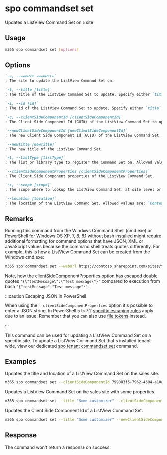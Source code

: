 
# spo commandset set

Updates a ListView Command Set on a site

## Usage

```sh
m365 spo commandset set [options]
```

## Options

```md definition-list
`-u, --webUrl <webUrl>`
: The site to update the ListView Command Set on.

`-t, --title [title]`
: The title of the ListView Command Set to update. Specify either `title`, `id`or `clientSideComponentId`.

`-i, --id [id]`
: The id of the ListView Command Set to update. Specify either `title`, `id`or `clientSideComponentId`.

`-c, --clientSideComponentId [clientSideComponentId]`
: The Client Side Component Id (GUID) of the ListView Command Set to update. Specify either `title`, `id`or `clientSideComponentId`.

`--newClientSideComponentId [newClientSideComponentId]`
: The new Client Side Component Id (GUID) of the ListView Command Set.

`--newTitle [newTitle]`
: The new title of the ListView Command Set.

`-l, --listType [listType]`
: The list or library type to register the Command Set on. Allowed values are: `List`, `Library` or `SitePages`.

`--clientSideComponentProperties [clientSideComponentProperties]`
: The Client Side Component properties of the ListView Command Set.

`-s, --scope [scope]`
: The scope where to lookup the ListView Command Set: at site level or web level. Allowed values are: `Site`, `Web`, `All`. Defaults to `All`.

`--location [location]`
: The location of the ListView Command Set. Allowed values are: `ContextMenu`, `CommandBar` or `Both`.
```

<Global />

## Remarks

Running this command from the Windows Command Shell (cmd.exe) or PowerShell for Windows OS XP, 7, 8, 8.1 without bash installed might require additional formatting for command options that have JSON, XML or JavaScript values because the command shell treats quotes differently. For example, this is how a ListView Command Set can be created from the Windows cmd.exe:

```sh
m365 spo commandset set --webUrl https://contoso.sharepoint.com/sites/test --title "CLI Commandset" --location "Both" --listType "List" --clientSideComponentProperties '{\"testMessage\":\"Test message\"}'
```

Note, how the clientSideComponentProperties option has escaped double quotes `'{\"testMessage\":\"Test message\"}'` compared to execution from bash `'{"testMessage":"Test message"}'`.

:::caution Escaping JSON in PowerShell

When using the `--clientSideComponentProperties` option it's possible to enter a JSON string. In PowerShell 5 to 7.2 [specific escaping rules](./../../../user-guide/using-cli.mdx#escaping-double-quotes-in-powershell) apply due to an issue. Remember that you can also use [file tokens](./../../../user-guide/using-cli.mdx#passing-complex-content-into-cli-options) instead.

:::

This command can be used for updating a ListView Command Set on a specific site. To update a ListView Command Set that's installed tenant-wide, view our dedicated [spo tenant commandset set](../tenant/tenant-commandset-set.mdx) command.

## Examples

Updates the title and location of a ListView Command Set on the sales site.

```sh
m365 spo commandset set --clientSideComponentId 799883f5-7962-4384-a10a-105adaec6ffc --newTitle "Some new title" --location Both --webUrl https://contoso.sharepoint.com/sites/sales --scope Site
```

Updates a ListView Command Set on the sales site with some properties.

```sh
m365 spo commandset set --title "Some customizer" --clientSideComponentProperties '{ "someProperty": "Some value" }' --webUrl https://contoso.sharepoint.com/sites/sales --scope Site
```

Updates the Client Side Component Id of a ListView Command Set.

```sh
m365 spo commandset set --title "Some customizer" --newClientSideComponentId b2c5faf3-638f-44ae-bfde-1730d94283bf --webUrl https://contoso.sharepoint.com/sites/sales
```

## Response

The command won't return a response on success.
